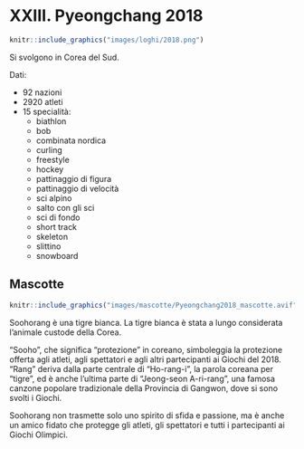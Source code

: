 # XXIII. Pyeongchang 2018 {-}

```{r, echo=FALSE, out.width='40%', fig.cap='XXIII edizione dei Giochi olimpici invernali'}
knitr::include_graphics("images/loghi/2018.png")
```

Si svolgono in Corea del Sud.

Dati:

* 92 nazioni
* 2920 atleti
* 15 specialità:
  * biathlon
  * bob
  * combinata nordica
  * curling
  * freestyle
  * hockey
  * pattinaggio di figura
  * pattinaggio di velocità
  * sci alpino
  * salto con gli sci
  * sci di fondo
  * short track
  * skeleton
  * slittino
  * snowboard

## Mascotte {-}

```{r, echo=FALSE, out.width='40%', fig.cap='Soohorang'}
knitr::include_graphics("images/mascotte/Pyeongchang2018_mascotte.avif")
```

Soohorang è una tigre bianca.
La tigre bianca è stata a lungo considerata l'animale custode della Corea.

"Sooho", che significa "protezione" in coreano, simboleggia la protezione offerta agli atleti, agli spettatori e agli altri partecipanti ai Giochi del 2018. 
"Rang" deriva dalla parte centrale di "Ho-rang-i", la parola coreana per "tigre", ed è anche l'ultima parte di "Jeong-seon A-ri-rang", una famosa canzone popolare tradizionale della Provincia di Gangwon, dove si sono svolti i Giochi.

Soohorang non trasmette solo uno spirito di sfida e passione, ma è anche un amico fidato che protegge gli atleti, gli spettatori e tutti i partecipanti ai Giochi Olimpici.
